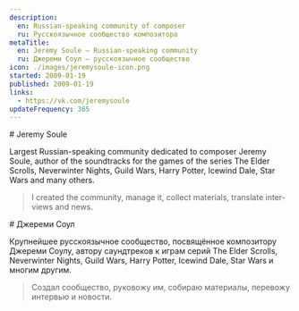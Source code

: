 ```yaml
---
description:
  en: Russian-speaking community of composer
  ru: Русскоязычное сообщество композитора
metaTitle:
  en: Jeremy Soule — Russian-speaking community
  ru: Джереми Соул — русскоязычное сообщество
icon: ./images/jeremysoule-icon.png
started: 2009-01-19
published: 2009-01-19
links:
  - https://vk.com/jeremysoule
updateFrequency: 365
---
```


<Content lang="en">
# Jeremy Soule

Largest Russian-speaking community dedicated to composer Jeremy Soule, author of the soundtracks for the games
of the series The Elder Scrolls, Neverwinter Nights, Guild Wars, Harry Potter, Icewind Dale, Star Wars and many others.

> I created the community, manage it, collect materials, translate interviews and news.

</Content>

<Content lang="ru">
# Джереми Соул

Крупнейшее русскоязычное сообщество, посвящённое композитору Джереми Соулу, автору саундтреков к играм серий
The Elder Scrolls, Neverwinter Nights, Guild Wars, Harry Potter, Icewind Dale, Star Wars и многим другим.

> Создал сообщество, руковожу им, собираю материалы, перевожу интервью и новости.

</Content>
